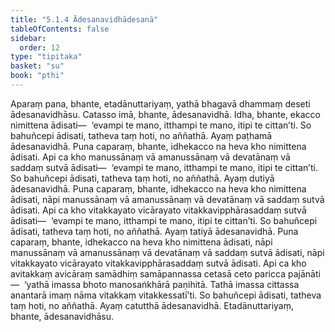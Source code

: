 ```yaml
---
title: "5.1.4 Ādesanavidhādesanā"
tableOfContents: false
sidebar:
  order: 12
type: "tipitaka"
basket: "su"
book: "pthi"
---
```



<DynamicBreadcrumb />

<Division number="148" book="pthi" bookNo="8" page="85">

<Paragraph number="302" book="pthi">
Aparaṃ pana, bhante, etadānuttariyaṃ, yathā bhagavā dhammaṃ deseti ādesanavidhāsu. Catasso imā, bhante, ādesanavidhā. Idha, bhante, ekacco nimittena ādisati—  ‘evampi te mano, itthampi te mano, itipi te cittan’ti. So bahuñcepi ādisati, tatheva taṃ hoti, no aññathā. Ayaṃ paṭhamā ādesanavidhā.
</Paragraph>

<Paragraph number="303" book="pthi">
Puna caparaṃ, bhante, idhekacco na heva kho nimittena ādisati. Api ca kho manussānaṃ vā amanussānaṃ vā devatānaṃ vā saddaṃ sutvā ādisati—  ‘evampi te mano, itthampi te mano, itipi te cittan’ti. So bahuñcepi ādisati, tatheva taṃ hoti, no aññathā. Ayaṃ dutiyā ādesanavidhā.
</Paragraph>

<Paragraph number="304" book="pthi">
Puna caparaṃ, bhante, idhekacco na heva kho nimittena ādisati, nāpi manussānaṃ vā amanussānaṃ vā devatānaṃ vā saddaṃ sutvā ādisati. Api ca kho vitakkayato vicārayato vitakkavipphārasaddaṃ sutvā ādisati—  ‘evampi te mano, itthampi te mano, itipi te cittan’ti. So bahuñcepi ādisati, tatheva taṃ hoti, no aññathā. Ayaṃ tatiyā ādesanavidhā.
</Paragraph>

<Paragraph number="305" book="pthi">
Puna caparaṃ, bhante, idhekacco na heva kho nimittena ādisati, nāpi manussānaṃ vā amanussānaṃ vā devatānaṃ vā saddaṃ sutvā ādisati, nāpi vitakkayato vicārayato vitakkavipphārasaddaṃ sutvā ādisati. Api ca kho avitakkaṃ avicāraṃ samādhiṃ samāpannassa cetasā ceto paricca pajānāti—  ‘yathā imassa bhoto manosaṅkhārā paṇihitā. Tathā imassa cittassa anantarā imaṃ nāma vitakkaṃ vitakkessatī’ti. So bahuñcepi ādisati, tatheva taṃ hoti, no aññathā. Ayaṃ catutthā ādesanavidhā. Etadānuttariyaṃ, bhante, ādesanavidhāsu.
</Paragraph>
</Division>